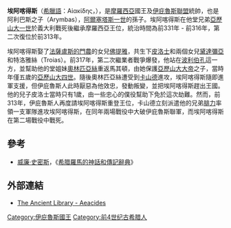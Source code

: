 '''埃阿喀得斯'''（[[希臘語|希臘語]]：Aἰακίδης，{{bd|?||前313年||}}），是[[摩羅西亞|摩羅西亞]]國王及[[伊庇魯斯同盟|伊庇魯斯聯盟]]統帥，也是阿利巴斯之子（Arymbas），[[阿爾塞塔斯一世_(伊庇魯斯)|阿爾塞塔斯一世]]的孫子。埃阿喀得斯在他堂兄弟[[亞歷山大一世_(伊庇魯斯)|亞歷山大一世]]於義大利戰死後繼承摩羅西亞王位{{r|livy_8.24}}，統治時間為前331年 - 前316年，第二次復位於前313年。

埃阿喀得斯娶了[[法薩盧斯的門農_(前四世紀)|法薩盧斯的門農]]的女兒[[伊庇魯斯的佛提雅|佛提雅]]，共生下[[皮洛士|皮洛士]]和兩個女兒[[黛達彌亞_(德米特里一世之妻)|黛達彌亞]]和特洛雅絲（Troias）。前317年，第二次繼業者戰爭爆發，他站在[[波利伯孔|波利伯孔]]這一方，並幫助他的堂姐妹[[奧林匹亞絲|奧林匹亞絲]]重返馬其頓，由她保護[[亞歷山大大帝|亞歷山大大帝]]之子，當時年僅五歲的[[亞歷山大四世_(馬其頓)|亞歷山大四世]]。隨後奧林匹亞絲遭受到[[卡山德|卡山德]]進攻，埃阿喀得斯隨即進軍支援，但伊庇魯斯人此時厭惡為他效忠，發動叛變，並把埃阿喀得斯趕出王國。他的兒子皮洛士當時只有1歲，由一些忠心的僕役幫助下免於這次劫難。然而，前313年，伊庇魯斯人再度請埃阿喀得斯重登王位，卡山德立刻派遣他的兄弟[[腓力_(安提帕特之子)|腓力]]率領一支軍隊進攻埃阿喀得斯，在同年兩場戰役中大破伊庇魯斯聯軍，而埃阿喀得斯在第二場戰役中戰死{{r|paus_1.11_diod_19.11_36_74_plut_1-2}}。

==參考==
{{reflist|refs=
<ref name=livy_8.24> [[李維|李維]], ''History of Rome'', [http://www.perseus.tufts.edu/cgi-bin/ptext?lookup=Liv.+8.24 viii. 24]</ref>
<ref name=paus_1.11_diod_19.11_36_74_plut_1-2>[[保薩尼亞斯_(地理學家)|保薩尼亞斯]], ''Description of Greece'', [http://www.perseus.tufts.edu/cgi-bin/ptext?lookup=Paus.+1.11.1 i. 11]; [[西西里的狄奧多羅斯|西西里的狄奧多羅斯]], ''Bibliotheca'', xix. 11, 36, 74; [[普魯塔克|普魯塔克]], ''Lives'', "Pyrrhus", [http://penelope.uchicago.edu/Thayer/E/Roman/Texts/Plutarch/Lives/Pyrrhus*.html#1 1-2]</ref>
}}
*[[威廉·史密斯_(辭典編纂者)|威廉·史密斯]]，《[[希腊羅馬的神話和傳記辭典|希腊羅馬的神話和傳記辭典]]》

==外部連結==
*[https://web.archive.org/web/20051217203728/http://www.ancientlibrary.com/smith-bio/0031.html The Ancient Library - Aeacides]

{{start box}}
{{succession box|title=[[摩羅西亞國王列表|摩羅西亞國王及伊庇魯斯聯盟統帥]]|before=[[亞歷山大一世_(伊庇魯斯)|亞歷山大一世]]|after=[[馬其頓王國|馬其頓統治]]|years=前331年–前313年}}
{{succession box|title=[[摩羅西亞列表|摩羅西亞國王及伊庇魯斯聯盟統帥]]<br /><small>(第二次在位)|before=[[馬其頓王國|馬其頓統治]]|after=[[阿爾塞塔斯二世_(伊庇魯斯)|阿爾塞塔斯二世]]|years=前313年}}
{{end box}}

[[Category:伊庇魯斯國王|Category:伊庇魯斯國王]]
[[Category:前4世纪古希腊人|Category:前4世纪古希腊人]]